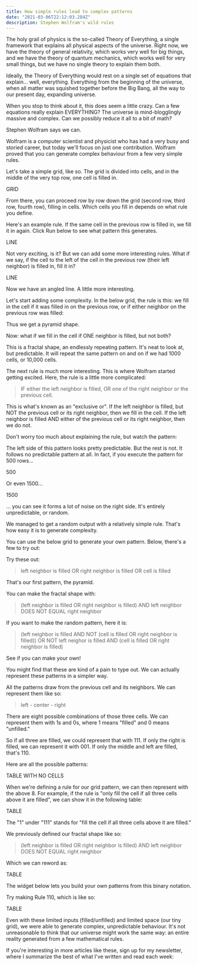 ```yaml
---
title: How simple rules lead to complex patterns
date: "2021-03-06T22:12:03.284Z"
description: Stephen Wolfram's wild rules
---
```


The holy grail of physics is the so-called Theory of Everything, a single framework that explains all physical aspects of the universe. Right now, we have the theory of general relativity, which works very well for big things, and we have the theory of quantum mechanics, which works well for very small things, but we have no single theory to explain them both.

Ideally, the Theory of Everything would rest on a single set of equations that explain... well, everything. Everything from the beginning of the universe, when all matter was squished together before the Big Bang, all the way to our present day, expanding universe.

When you stop to think about it, this does seem a little crazy. Can a few equations really explain EVERYTHING? The universe is mind-blogglingly massive and complex. Can we possibly reduce it all to a bit of math?

Stephen Wolfram says we can.

Wolfram is a computer scientist and physicist who has had a very busy and storied career, but today we'll focus on just one contribution. Wolfram proved that you can generate complex behaviour from a few very simple rules.

Let's take a simple grid, like so. The grid is divided into cells, and in the middle of the very top row, one cell is filled in.

GRID 

From there, you can proceed row by row down the grid (second row, third row, fourth row), filling in cells. Which cells you fill in depends on what rule you define.

Here's an example rule. If the same cell in the previous row is filled in, we fill it in again. Click Run below to see what pattern this generates.

LINE

Not very exciting, is it? But we can add some more interesting rules. What if we say, if the cell to the left of the cell in the previous row (their left neighbor) is filled in, fill it in?

LINE

Now we have an angled line. A little more interesting.

Let's start adding some complexity. In the below grid, the rule is this: we fill in the cell if it was filled in on the previous row, or if either neighbor on the previous row was filled:

<WolframPattern defaultRule={254} />

Thus we get a pyramid shape.

Now: what if we fill in the cell if ONE neighbor is filled, but not both?

<WolframPattern defaultRule={90} />

This is a fractal shape, an endlessly repeating pattern. It's neat to look at, but predictable. It will repeat the same pattern on and on if we had 1000 cells, or 10,000 cells.

The next rule is much more interesting. This is where Wolfram started getting excited. Here, the rule is a little more complicated:

> IF either the left neighbor is filled, OR one of the right neighbor or the previous cell.

This is what's known as an "exclusive or". If the left neighbor is filled, but NOT the previous cell or its right neighbor, then we fill in the cell. If the left neighbor is filled AND either of the previous cell or its right neighbor, then we do not.

Don't worry too much about explaining the rule, but watch the pattern:

<WolframPattern defaultRule={30} />

The left side of this pattern looks pretty predictable. But the rest is not. It follows no predictable pattern at all. In fact, if you execute the pattern for 500 rows...

500

Or even 1500...

1500

... you can see it forms a lot of noise on the right side. It's entirely unpredictable, or random.

We managed to get a random output with a relatively simple rule. That's how easy it is to generate complexity.

You can use the below grid to generate your own pattern. Below, there's a few to try out:

<WolframPattern />

Try these out:

> left neighbor is filled OR right neighbor is filled OR cell is filled

That's our first pattern, the pyramid.

You can make the fractal shape with:

> (left neighbor is filled OR right neighbor is filled) AND left neighbor DOES NOT EQUAL right neighbor

If you want to make the random pattern, here it is:

> (left neighbor is filled AND NOT (cell is filled OR right neighbor is filled)) OR NOT left neighor is filled AND (cell is filled OR right neighbor is filled)

See if you can make your own!

You might find that these are kind of a pain to type out. We can actually represent these patterns in a simpler way.

All the patterns draw from the previous cell and its neighbors. We can represent them like so:

>left - center - right

There are eight possible combinations of those three cells. We can represent them with 1s and 0s, where 1 means "filled" and 0 means "unfilled."

So if all three are filled, we could represent that with 111. If only the right is filled, we can represent it with 001. If only the middle and left are filled, that's 110.

Here are all the possible patterns:

TABLE WITH NO CELLS 

When we're defining a rule for our grid pattern, we can then represent with the above 8. For example, if the rule is "only fill the cell if all three cells above it are filled", we can show it in the following table:

TABLE

The "1" under "111" stands for "fill the cell if all three cells above it are filled."

We previously defined our fractal shape like so:

> (left neighbor is filled OR right neighbor is filled) AND left neighbor DOES NOT EQUAL right neighbor

Which we can reword as:

TABLE

The widget below lets you build your own patterns from this binary notation. 

<BinaryWolframPattern />

Try making Rule 110, which is like so:

TABLE

Even with these limited inputs (filled/unfilled) and limited space (our tiny grid), we were able to generate complex, unpredictable behaviour. It's not unreasonable to think that our universe might work the same way: an entire reality generated from a few mathematical rules.

If you're interesting in more articles like these, sign up for my newsletter, where I summarize the best of what I've written and read each week:

<EmailSignUp />